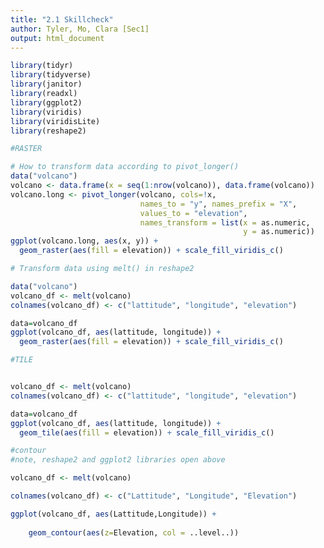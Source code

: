 ```yaml
---
title: "2.1 Skillcheck"
author: Tyler, Mo, Clara [Sec1]
output: html_document
---
```

```r
library(tidyr)
library(tidyverse)
library(janitor)
library(readxl)
library(ggplot2)
library(viridis)
library(viridisLite)
library(reshape2)
```

```r
#RASTER

# How to transform data according to pivot_longer()
data("volcano")
volcano <- data.frame(x = seq(1:nrow(volcano)), data.frame(volcano))
volcano.long <- pivot_longer(volcano, cols=!x, 
                             names_to = "y", names_prefix = "X", 
                             values_to = "elevation", 
                             names_transform = list(x = as.numeric,
                                                    y = as.numeric))
ggplot(volcano.long, aes(x, y)) +
  geom_raster(aes(fill = elevation)) + scale_fill_viridis_c()
```

```r
# Transform data using melt() in reshape2

data("volcano")
volcano_df <- melt(volcano)
colnames(volcano_df) <- c("lattitude", "longitude", "elevation")

data=volcano_df
ggplot(volcano_df, aes(lattitude, longitude)) +
  geom_raster(aes(fill = elevation)) + scale_fill_viridis_c()


```


```r
#TILE


volcano_df <- melt(volcano)
colnames(volcano_df) <- c("lattitude", "longitude", "elevation")

data=volcano_df
ggplot(volcano_df, aes(lattitude, longitude)) +
  geom_tile(aes(fill = elevation)) + scale_fill_viridis_c()


```

```r
#contour
#note, reshape2 and ggplot2 libraries open above

volcano_df <- melt(volcano)

colnames(volcano_df) <- c("Lattitude", "Longitude", "Elevation")

ggplot(volcano_df, aes(Lattitude,Longitude)) +
  
    geom_contour(aes(z=Elevation, col = ..level..)) 

```


